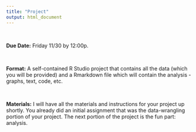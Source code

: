 ```yaml
---
title: "Project"
output: html_document
---
```


&nbsp;

**Due Date:** Friday 11/30 by 12:00p.

&nbsp;

**Format:** A self-contained R Studio project that contains all the data (which you will be provided) and a Rmarkdown file which will contain the analysis - graphs, text, code, etc.

&nbsp;

**Materials:** I will have all the materials and instructions for your project up shortly.  You already did an initial assignment that was the data-wrangling portion of your project.  The next portion of the project is the fun part: analysis.
